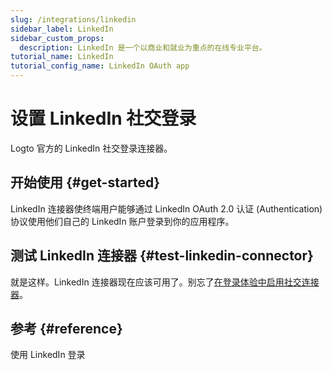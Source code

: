 ```yaml
---
slug: /integrations/linkedin
sidebar_label: LinkedIn
sidebar_custom_props:
  description: LinkedIn 是一个以商业和就业为重点的在线专业平台。
tutorial_name: LinkedIn
tutorial_config_name: LinkedIn OAuth app
---
```




# 设置 LinkedIn 社交登录

Logto 官方的 LinkedIn 社交登录连接器。

<GuideTip />

## 开始使用 \{#get-started}

LinkedIn 连接器使终端用户能够通过 LinkedIn OAuth 2.0 认证 (Authentication) 协议使用他们自己的 LinkedIn 账户登录到你的应用程序。

<Integration />

## 测试 LinkedIn 连接器 \{#test-linkedin-connector}

就是这样。LinkedIn 连接器现在应该可用了。别忘了[在登录体验中启用社交连接器](/connectors/social-connectors/#enable-social-sign-in)。

## 参考 \{#reference}

<Url href="https://learn.microsoft.com/en-us/linkedin/consumer/integrations/self-serve/sign-in-with-linkedin">
  使用 LinkedIn 登录
</Url>